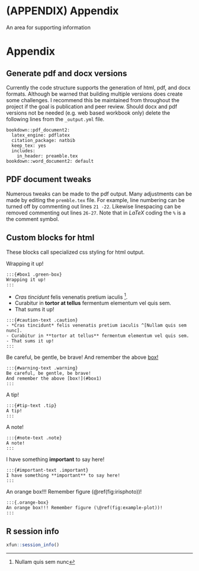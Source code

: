 # (APPENDIX) Appendix {-}


An area for supporting information

# Appendix

## Generate pdf and docx versions

Currently the code structure supports the generation of html, pdf, and docx formats.
Although be warned that building multiple versions does create some challenges.
I recommend this be maintained from throughout the project if the goal is publication and peer review.
Should docx and pdf versions not be needed (e.g. web based workbook only) delete the following lines from the `_output.yml` file.

```
bookdown::pdf_document2:
  latex_engine: pdflatex
  citation_package: natbib
  keep_tex: yes
  includes:
    in_header: preamble.tex
bookdown::word_document2: default
```

## PDF document tweaks

Numerous tweaks can be made to the pdf output.  Many adjustments can be made by editing the `premble.tex` file.  For example, line numbering can be turned off by commenting out lines `21 -22`.  Likewise linespacing can be removed commenting out lines `26-27`.  Note that in _LaTeX_ coding the `%` is a the comment symbol.

## Custom blocks for html

These blocks call specialized css styling for html output.

:::{#box1 .green-box}
Wrapping it up!
:::

```
:::{#box1 .green-box}
Wrapping it up!
:::
```



:::{#caution-text .caution}
- *Cras tincidunt* felis venenatis pretium iaculis ^[Nullam quis sem nunc].
- Curabitur in **tortor at tellus** fermentum elementum vel quis sem.
- That sums it up!
:::

```
:::{#caution-text .caution}
- *Cras tincidunt* felis venenatis pretium iaculis ^[Nullam quis sem nunc].
- Curabitur in **tortor at tellus** fermentum elementum vel quis sem.
- That sums it up!
:::
```





:::{#warning-text .warning}
Be careful, be gentle, be brave!
And remember the above [box!](#box1)
:::

```
:::{#warning-text .warning}
Be careful, be gentle, be brave!
And remember the above [box!](#box1)
:::
```


:::{#tip-text .tip}
A tip!
:::

```
:::{#tip-text .tip}
A tip!
:::
```




:::{#note-text .note}
A note!
:::

```
:::{#note-text .note}
A note!
:::
```



:::{#important-text .important}
I have something **important** to say here!
:::

```
:::{#important-text .important}
I have something **important** to say here!
:::
```




:::{.orange-box}
An orange box!!! Remember figure (\@ref(fig:irisphoto))!
:::

```
:::{.orange-box}
An orange box!!! Remember figure (\@ref(fig:example-plot))!
:::
```


## R session info {-}

```r
xfun::session_info()
```

